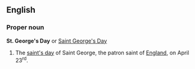 ==English==

===Proper noun===
'''St. George's Day'''  or [[Saint George's Day]]
{{wikipedia}}
# The [[saint's day]] of Saint George, the patron saint of [[England]], on April 23<sup>rd</sup>.